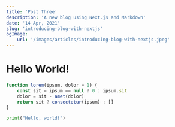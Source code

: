 ```yaml
---
title: 'Post Three'
description: 'A new blog using Next.js and Markdown'
date: '14 Apr, 2021'
slug: 'introducing-blog-with-nextjs'
ogImage:
    url: '/images/articles/introducing-blog-with-nextjs.jpeg'
---
```


<h1 className='text-3xl font-bold'>Hello World!</h1>

```js app.js focus=2:4
function lorem(ipsum, dolor = 1) {
	const sit = ipsum == null ? 0 : ipsum.sit
	dolor = sit - amet(dolor)
	return sit ? consectetur(ipsum) : []
}
```

```python hello.py
print("Hello, world!")
```
